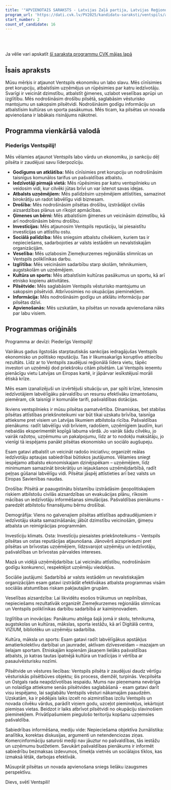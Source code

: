 ```yaml
---
title: '"APVIENOTAIS SARAKSTS - Latvijas Zaļā partija, Latvijas Reģionu Apvienība, Liepājas partija", JKP Jaunā konservatīvā partija'
program_url: 'https://dati.cvk.lv/PV2025/kandidatu-saraksti/ventspils/apvienotais-saraksts---latvijas-zala-partija-latvijas-regionu-apvieniba-liepajas-partija-jkp-jauna-konservativa-partija'
start_number: 2
count_of_candidate: 16
---
```



<Badge text="Ekonomiskās reputācijas atjaunošana" variant="note" size="small" /> <Badge text="Iedzīvotāju skaita palielināšana" variant="note" size="small" /> <Badge text="Uzņēmējdarbības atbalsts" variant="note" size="small" /> <Badge text="Drošības pasākumu stiprināšana" variant="note" size="small" /> <Badge text="Vēsturiskā mantojuma saglabāšana" variant="note" size="small" />

<br/><br/> 

<Card title='Šis ir mākslīga intelekta ģenerēts apraksts' icon='starlight'>
    Ja vēlie vari apskatīt <a href={frontmatter.program_url} target='_blank'>šī saraksta programmu CVK mājas lapā</a>
    </Card>

## Īsais apraksts

Mūsu mērķis ir atjaunot Ventspils ekonomiku un labo slavu. Mēs cīnīsimies pret korupciju, atbalstīsim uzņēmējus un rūpēsimies par katru iedzīvotāju. Svarīgi ir veicināt dzimstību, atbalstīt ģimenes, uzlabot veselības aprūpi un izglītību. Mēs nodrošināsim drošību pilsētā, saglabāsim vēsturisko mantojumu un sakopsim pilsētvidi. Nodrošināsim godīgu informāciju un atbalstīsim kultūras un sporta pasākumus. Mēs ticam, ka pilsētas un novada apvienošana ir labākais risinājums nākotnei.

## Programma vienkāršā valodā

### Piederīgs Ventspilij!

Mēs vēlamies atjaunot Ventspils labo vārdu un ekonomiku, jo sankciju dēļ pilsēta ir zaudējusi savu līderpozīciju.

*   **Godīgums un atklātība:** Mēs cīnīsimies pret korupciju un nodrošināsim taisnīgus komunālos tarifus un pašvaldības atbalstu.
*   **Iedzīvotāji pirmajā vietā:** Mēs rūpēsimies par katru ventspilnieku un veidosim vidi, kur cilvēki jūtas brīvi un var īstenot savas idejas.
*   **Atbalsts uzņēmējiem:** Mēs palīdzēsim uzņēmējiem attīstīties, samazinot birokrātiju un radot labvēlīgu vidi biznesam.
*   **Drošība:** Mēs nodrošināsim pilsētas drošību, izstrādājot civilās aizsardzības plānus un rīkojot apmācības.
*   **Ģimenes un bērni:** Mēs atbalstīsim ģimenes un veicināsim dzimstību, kā arī nodrošināsim bērnu drošību.
*   **Investīcijas:** Mēs atjaunosim Ventspils reputāciju, lai piesaistītu investīcijas un attīstītu ostu.
*   **Sociālā palīdzība:** Mēs sniegsim atbalstu cilvēkiem, kuriem tas ir nepieciešams, sadarbojoties ar valsts iestādēm un nevalstiskajām organizācijām.
*   **Veselība:** Mēs uzlabosim Ziemeļkurzemes reģionālās slimnīcas un Ventspils poliklīnikas darbu.
*   **Izglītība:** Mēs veicināsim sadarbību starp skolām, tehnikumiem, augstskolām un uzņēmējiem.
*   **Kultūra un sports:** Mēs atbalstīsim kultūras pasākumus un sportu, kā arī etnisko kopienu aktivitātes.
*   **Pilsētvide:** Mēs saglabāsim Ventspils vēsturisko mantojumu un sakopsim pilsētvidi. Atbrīvosimies no okupācijas pieminekļiem.
*   **Informācija:** Mēs nodrošināsim godīgu un atklātu informāciju par pilsētas dzīvi.
*   **Apvienošanās:** Mēs uzskatām, ka pilsētas un novada apvienošana nāks par labu visiem.


## Programmas oriģināls

Programma ar devīzi:
Piederīgs Ventspilij!

Vairākus gadus ilgstošās starptautiskās sankcijas iedragājušas Ventspils ekonomisko un politisko reputāciju. Tas ir likumsakarīgs koruptīvo attiecību rezultāts. Līdz ar to Ventspils zaudējusi reģionālā līdera vietu, tāpēc investori un uzņēmēji dod priekšroku citām pilsētām.
Lai Ventspils ieņemtu pienācīgu vietu Latvijas un Eiropas kartē, ir jāpārvar iesīkstējusī morāli ētiskā krīze.

Mēs esam izanalizējuši un izvērtējuši situāciju un, par spīti krīzei, īstenosim iedzīvotājiem labvēlīgāku pārvaldību un resursu efektīvāku izmantošanu, piemēram, cik taisnīgi ir komunālie tarifi, pašvaldības dotācijas.

Ikviens ventspilnieks ir mūsu pilsētas pamatvērtība.
Dinamiskas, bet stabilas pilsētas attīstības priekšnoteikumi var būt tikai uzskatu brīvība, taisnīga attieksme pret visiem un Latvijas likumiem atbilstoša rīcība.
Pašvaldības pienākums: radīt labvēlīgu vidi brīviem, radošiem, uzņēmīgiem ļaudīm, kuri nebaidās eksperimentēt kopīgā labuma vārdā. Jo vairāk šādu cilvēku, jo vairāk ražotņu, uzņēmumu un pakalpojumu, līdz ar to nodokļu maksātāju, jo vienīgi tā iespējams panākt pilsētas ekonomisko un sociālo augšupeju.

Esam gatavi atbalstīt un veicināt radošo iniciatīvu; organizēt reālas iedzīvotāju aptaujas sabiedrībai būtiskos jautājumos.
Vēlamies sniegt iespējamo atbalstu ekonomiskajam dzinējspēkam – uzņēmējiem, līdz minimumam samazināt birokrātiju un iejaukšanos uzņēmējdarbībā, radīt peļņas gūšanai labvēlīgu vidi. Pilsētai jāspēj attīstieties arī bez valsts un Eiropas Savienības naudas.

Drošība:
Pilsētā ar paaugstinātu bīstamību izstrādāsim ģeopolitiskajiem riskiem atbilstošu civilās aizsardzības un evakuācijas plānu, rīkosim mācības un iedzīvotāju informēšanas simulācijas. Pašvaldības pienākums - paredzēt atbilstošu finansējumu bērnu drošībai.

Demogrāfija:
Viens no galvenajiem pilsētas attīstības apdraudējumiem ir iedzīvotāju skaita samazināšanās; jābūt dzimstību veicinošām, ģimeņu atbalsta un reimigrācijas programmām.

Investīciju klimats. Osta:
Investīciju piesaistes priekšnoteikums – Ventspils pilsētas un ostas reputācijas atjaunošana.
Jānovērš aizspriedumi pret pilsētas un brīvostas uzņēmējiem, līdzsvarojot uzņēmēju un iedzīvotāju, pašvaldības un brīvostas pārvaldes intereses.

Mazā un vidējā uzņēmējdarbība:
Lai veicinātu attīstību, nodrošināsim godīgu konkurenci, respektējot uzņēmēju viedokļus.

Sociālie jautājumi:
Sadarbībā ar valsts iestādēm un nevalstiskajām organizācijām esam gatavi izstrādāt efektīvākas atbalsta programmas visām sociālās atstumtības riskam pakļautajām grupām.

Veselības aizsardzība:
Lai likvidētu esošos trūkumus un nepilnības, nepieciešams rezultatīvāk organizēt Ziemeļkurzemes reģionālās slimnīcas un Ventspils poliklīnikas darbību sadarbībā ar kaimiņnovadiem.

Izglītība un inovācijas:
Panākumu atslēga šajā jomā ir skolu, tehnikuma, augstskolas un kultūras, mākslas, sporta iestāžu, kā arī Digitālā centra, VIZIUM, bibliotēku un uzņēmēju sadarbība.

Kultūra, māksla un sports:
Esam gatavi radīt labvēlīgākus apstākļus amatierkolektīvu darbībai un jaunradei, aktīvam dzīvesveidam – mazajam un lielajam sportam.
Etniskajām kopienām jāsaņem lielāks pašvaldības atbalsts, jo katras tautas īpatnējā kultūra un tradīcijas ir vērtība ar pasaulvēsturisku nozīmi.

Pilsētvide un vēstures liecības:
Ventspils pilsēta ir zaudējusi daudz vērtīgu vēsturiskās pilsētbūves objektu; šis process, diemžēl, turpinās. Vecpilsēta un Ostgals rada neapdzīvotības iespaidu. Mums nav pieņemama nevērīga un nolaidīga attieksme senās pilsētvides saglabāšanā - esam gatavi darīt visu iespējamo, lai saglabātu Ventspils vēsturi nākamajām paaudzēm.
Uzskatām, ka ir pēdējais laiks izcelt no aizmirstības izcilu Ventspils un novada cilvēku vārdus, parādīt viņiem godu, uzceļot pieminekļus, iekārtojot piemiņas vietas.
Beidzot ir laiks atbrīvot pilsētvidi no okupāciju slavinošiem pieminekļiem.
Privātīpašumiem piegulošo teritoriju kopšanu uzņemsies pašvaldība.

Sabiedrības informēšana, mediju vide:
Nepieciešama objektīva žurnālistika: analītika, korektas diskusijas, argumenti un netendenciozas ziņas.
Komercinformāciju saturoši mediji nav jāuztur no pašvaldības, tās iestāžu un uzņēmumu budžetiem. Savukārt pašvaldības pienākums ir informēt sabiedrību bezmaksas izdevumos, tīmekļa vietnēs un sociālajos tīklos, kas izmaksā lētāk, darbojas efektīvāk.

Mūsuprāt pilsētas un novada apvienošana sniegs lielāku izaugsmes perspektīvu.

Dievs, svētī Ventspili!
